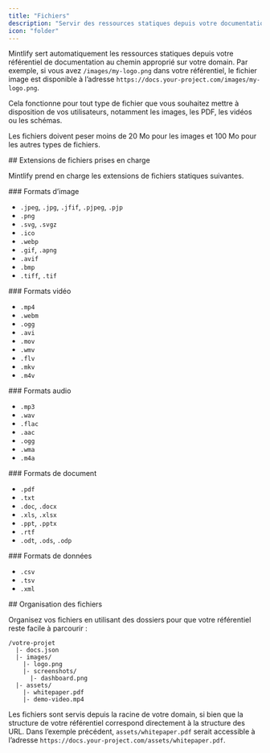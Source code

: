 ```yaml
---
title: "Fichiers"
description: "Servir des ressources statiques depuis votre documentation"
icon: "folder"
---
```


Mintlify sert automatiquement les ressources statiques depuis votre référentiel de documentation au chemin approprié sur votre domain. Par exemple, si vous avez `/images/my-logo.png` dans votre référentiel, le fichier image est disponible à l’adresse `https://docs.your-project.com/images/my-logo.png`.

Cela fonctionne pour tout type de fichier que vous souhaitez mettre à disposition de vos utilisateurs, notamment les images, les PDF, les vidéos ou les schémas.

Les fichiers doivent peser moins de 20 Mo pour les images et 100 Mo pour les autres types de fichiers.

<div id="supported-file-extensions">
  ## Extensions de fichiers prises en charge
</div>

Mintlify prend en charge les extensions de fichiers statiques suivantes.

<div id="image-formats">
  ### Formats d’image
</div>

- `.jpeg`, `.jpg`, `.jfif`, `.pjpeg`, `.pjp`
- `.png`
- `.svg`, `.svgz`
- `.ico`
- `.webp`
- `.gif`, `.apng`
- `.avif`
- `.bmp`
- `.tiff`, `.tif`

<div id="video-formats">
  ### Formats vidéo
</div>

- `.mp4`
- `.webm`
- `.ogg`
- `.avi`
- `.mov`
- `.wmv`
- `.flv`
- `.mkv`
- `.m4v`

<div id="audio-formats">
  ### Formats audio
</div>

- `.mp3`
- `.wav`
- `.flac`
- `.aac`
- `.ogg`
- `.wma`
- `.m4a`

<div id="document-formats">
  ### Formats de document
</div>

- `.pdf`
- `.txt`
- `.doc`, `.docx`
- `.xls`, `.xlsx`
- `.ppt`, `.pptx`
- `.rtf`
- `.odt`, `.ods`, `.odp`

<div id="data-formats">
  ### Formats de données
</div>

- `.csv`
- `.tsv`
- `.xml`

<div id="file-organization">
  ## Organisation des fichiers
</div>

Organisez vos fichiers en utilisant des dossiers pour que votre référentiel reste facile à parcourir :

```text
/votre-projet
  |- docs.json
  |- images/
    |- logo.png
    |- screenshots/
      |- dashboard.png
  |- assets/
    |- whitepaper.pdf
    |- demo-video.mp4
```

Les fichiers sont servis depuis la racine de votre domain, si bien que la structure de votre référentiel correspond directement à la structure des URL. Dans l’exemple précédent, `assets/whitepaper.pdf` serait accessible à l’adresse `https://docs.your-project.com/assets/whitepaper.pdf`.
